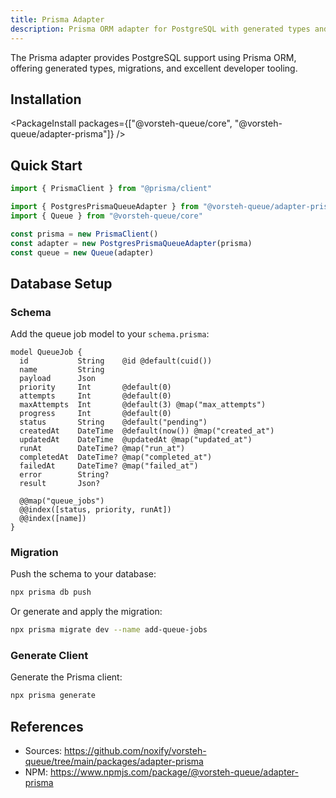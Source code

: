 ```yaml
---
title: Prisma Adapter
description: Prisma ORM adapter for PostgreSQL with generated types and excellent developer tooling.
---
```


The Prisma adapter provides PostgreSQL support using Prisma ORM, offering generated types, migrations, and excellent developer tooling.

## Installation

<PackageInstall packages={["@vorsteh-queue/core", "@vorsteh-queue/adapter-prisma"]} />

## Quick Start

```typescript
import { PrismaClient } from "@prisma/client"

import { PostgresPrismaQueueAdapter } from "@vorsteh-queue/adapter-prisma"
import { Queue } from "@vorsteh-queue/core"

const prisma = new PrismaClient()
const adapter = new PostgresPrismaQueueAdapter(prisma)
const queue = new Queue(adapter)
```

## Database Setup

### Schema

Add the queue job model to your `schema.prisma`:

```prisma
model QueueJob {
  id           String    @id @default(cuid())
  name         String
  payload      Json
  priority     Int       @default(0)
  attempts     Int       @default(0)
  maxAttempts  Int       @default(3) @map("max_attempts")
  progress     Int       @default(0)
  status       String    @default("pending")
  createdAt    DateTime  @default(now()) @map("created_at")
  updatedAt    DateTime  @updatedAt @map("updated_at")
  runAt        DateTime? @map("run_at")
  completedAt  DateTime? @map("completed_at")
  failedAt     DateTime? @map("failed_at")
  error        String?
  result       Json?

  @@map("queue_jobs")
  @@index([status, priority, runAt])
  @@index([name])
}
```

### Migration

Push the schema to your database:

```bash
npx prisma db push
```

Or generate and apply the migration:

```bash
npx prisma migrate dev --name add-queue-jobs
```

### Generate Client

Generate the Prisma client:

```bash
npx prisma generate
```

## References

- Sources: https://github.com/noxify/vorsteh-queue/tree/main/packages/adapter-prisma
- NPM: https://www.npmjs.com/package/@vorsteh-queue/adapter-prisma
